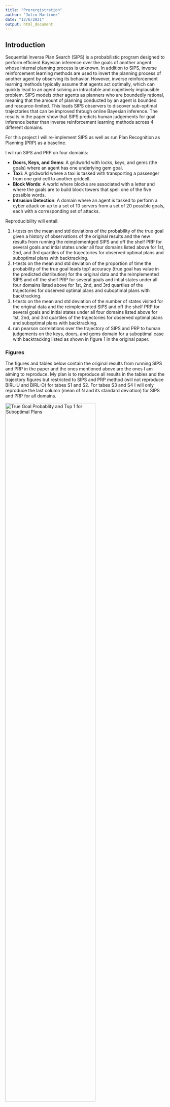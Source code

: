 ```yaml
---
title: "Prerergistration"
author: "Julio Martinez"
date: "12/6/2021"
output: html_document
---
```


## Introduction

Sequential Inverse Plan Search (SIPS) is a probabilistic program designed to perform efficient Bayesian inference over the goals of another angent whose internal planning process is unknown. In addition to SIPS, inverse reinforcement learning methods are used to invert the planning process of another agent by observing its behavior. However, inverse reinforcement learning methods typically assume that agents act optimally, which can quickly lead to an agent solving an intractable and cognitively implausible problem. SIPS models other agents as planners who are boundedly rational, meaning that the amount of planning conducted by an agent is bounded and resource-limited. This leads SIPS observers to discover sub-optimal trajectories that can be improved through online Bayesian inference. The results in the paper show that SIPS predicts human judgements for goal inference better than inverse reinforcement learning methods across 4 different domains.  

For this project I will re-implement SIPS as well as run Plan Recognition as Planning (PRP) as a baseline. 

I wil run SIPS and PRP on four domains:

* **Doors, Keys, and Gems**: A gridworld with locks, keys, and gems (the goals) where an agent has one underlying gem goal. 
* **Taxi**: A gridworld where a taxi is tasked with transporting a passenger from one grid cell to another gridcell. 
* **Block Words**: A world where blocks are associated with a letter and where the goals are to build block towers that spell one of the five possible words.
* **Intrusion Detection**: A domain where an agent is tasked to perform a cyber attack on up to a set of 10 servers from a set of 20 possible goals, each with a corresponding set of attacks.


Reproducibility will entail:

1. t-tests on the mean and std deviations of the probability of the true goal given a history of observations of the original results and the new results from running the reimplementged SIPS and off the shelf PRP for several goals and intial states under all four domains listed above for 1st, 2nd, and 3rd quartiles of the trajectories for observed optimal plans and suboptimal plans with backtracking. 
2. t-tests on the mean and std deviation of the proportion of time the probability of the true goal leads top1 accuracy (true goal has value in the predicted distribution) for the original data and the reimplemented SIPS and off the shelf PRP for several goals and intial states under all four domains listed above for 1st, 2nd, and 3rd quartiles of the trajectories for observed optimal plans and suboptimal plans with backtracking.  
3. t-tests on the mean and std deviation of the number of states visited for the original data and the reimplemented SIPS and off the shelf PRP for several goals and initial states under all four domains listed above for 1st, 2nd, and 3rd quartiles of the trajectories for observed optimal plans and suboptimal plans with backtracking. 
4. run pearson correlations over the trajectory of SIPS and PRP to human judgements on the keys, doors, and gems domain for a suboptimal case with backtracking listed as shown in figure 1 in the original paper. 

### Figures
The figures and tables below contain the original results from running SIPS and PRP in the paper and the ones mentioned above are the ones I am aiming to reproduce. My plan is to reproduce all results in the tables and the trajectory figures but restricted to SIPS and PRP method (will not reproduce BIRL-U and BIRL-O) for tabes S1 and S2. For tabes S3 and S4 I will only reproduce the last column (mean of N and its standard deviation) for SIPS and PRP for all domains. 

![True Goal Probablity and Top 1 for Suboptimal Plans](/Users/juliomartinez/Documents/Repositories/zhi-xuan2020/data/paper_figures/tableS1.png){ width=75% }
![True Goal Probablity and Top 1 for Suboptimal Plans](/Users/juliomartinez/Documents/Repositories/zhi-xuan2020/data/paper_figures/tableS2.png){ width=75% }

![Efficiency Under Optimal Plans](/Users/juliomartinez/Documents/Repositories/zhi-xuan2020/data/paper_figures/tableS3.png){ width=75% }

![Efficiency Under Suboptimal Plans](/Users/juliomartinez/Documents/Repositories/zhi-xuan2020/data/paper_figures/tableS4.png){ width=75% }

![SIPS Inferences](/Users/juliomartinez/Documents/Repositories/zhi-xuan2020/data/paper_figures/SIPS_inferences.png){ width=75% }

![Human Trajectories](/Users/juliomartinez/Documents/Repositories/zhi-xuan2020/data/paper_figures/human_inferences.png){ width=75% }

![Qualitative Comparisons](/Users/juliomartinez/Documents/Repositories/zhi-xuan2020/data/paper_figures/qualitative_sips_vs_prp_vs_human_inferences.png){ width=75% }

### Links

Project repository (on Github): 
[repository](https://github.com/psych251/zhi-xuan2020)

Original paper (as hosted in your repo): 
[original paper](https://github.com/psych251/zhi-xuan2020/blob/main/original_paper/2006.07532.pdf)


## Methods

The reimplementation of SIPS for online bayesian search will be based on the algorithm pseudocode provided in the paper and is shown below. 

![Algorithm Pseudocode for a SIPS Observer.](/Users/juliomartinez/Documents/Repositories/Psych251_Codes/Algorithm1.png){ width=75% }
